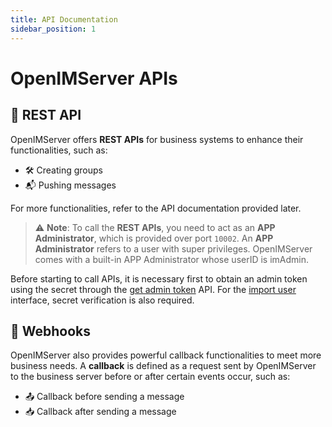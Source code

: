 ```yaml
---
title: API Documentation
sidebar_position: 1
---
```


# OpenIMServer APIs

## 🚀 REST API

OpenIMServer offers **REST APIs** for business systems to enhance their functionalities, such as:

- 🛠 Creating groups
- 📬 Pushing messages

For more functionalities, refer to the API documentation provided later.

> ⚠️ **Note**: To call the **REST APIs**, you need to act as an **APP Administrator**, which is provided over port `10002`. An **APP Administrator** refers to a user with super privileges. OpenIMServer comes with a built-in APP Administrator whose userID is imAdmin.


Before starting to call APIs, it is necessary first to obtain an admin token using the secret through the [get admin token](./apis/authenticationManagement/getToken) API. For the [import user](./apis/userManagement/userRegister) interface, secret verification is also required.

## 🔗 Webhooks

OpenIMServer also provides powerful callback functionalities to meet more business needs. A **callback** is defined as a request sent by OpenIMServer to the business server before or after certain events occur, such as:

- 📤 Callback before sending a message
- 📥 Callback after sending a message